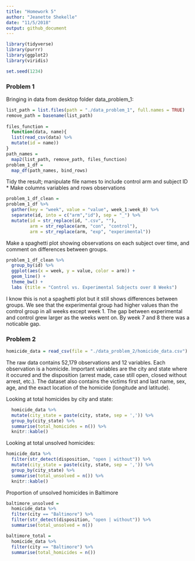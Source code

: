 ```yaml
---
title: "Homework 5"
author: "Jeanette Shekelle"
date: "11/5/2018"
output: github_document
---
```


```r
library(tidyverse)
library(purrr)
library(ggplot2)
library(viridis)

set.seed(1234)
```



### Problem 1


Bringing in data from desktop folder data_problem_1:


```r
list_path = list.files(path = "./data_problem_1", full.names = TRUE) 
remove_path = basename(list_path)
  
files_function = 
  function(data, name){
  list(read_csv(data) %>% 
  mutate(id = name))
}
path_names = 
  map2(list_path, remove_path, files_function)
problem_1_df = 
  map_df(path_names, bind_rows)
```



Tidy the result; manipulate file names to include control arm and subject ID
* Make columns variables and rows observations

```r
problem_1_df_clean = 
problem_1_df %>% 
  gather(key = "week", value = "value", week_1:week_8) %>% 
  separate(id, into = c("arm","id"), sep = "_") %>% 
  mutate(id = str_replace(id, ".csv", ""),
         arm = str_replace(arm, "con", "control"), 
         arm = str_replace(arm, "exp", "experimental")) 
```



Make a spaghetti plot showing observations on each subject over time, and comment on differences between groups.

```r
problem_1_df_clean %>% 
  group_by(id) %>% 
  ggplot(aes(x = week, y = value, color = arm)) +
  geom_line() + 
  theme_bw() + 
  labs (title = "Control vs. Experimental Subjects over 8 Weeks")
```

I know this is not a spaghetti plot but it still shows differences between groups. We see that the experimental group had higher values than the control group in all weeks except week 1. The gap between experimental and control grew larger as the weeks went on. By week 7 and 8 there was a noticable gap. 



### Problem 2

```r
homicide_data = read_csv(file = "./data_problem_2/homicide_data.csv")
```

The raw data contains 52,179 observations and 12 variables. Each observation is a homicide. Important variables are the city and state where it occured and the disposition (arrest made, case still open, closed without arrest, etc.). The dataset also contains the victims first and last name, sex, age, and the exact location of the homicide (longitude and latitude). 



Looking at total homicides by city and state: 

```r
  homicide_data %>% 
  mutate(city_state = paste(city, state, sep = ',')) %>% 
  group_by(city_state) %>% 
  summarise(total_homicides = n()) %>% 
  knitr::kable()
```


Looking at total unsolved homicides:

```r
homicide_data %>% 
  filter(str_detect(disposition, "open | without")) %>% 
  mutate(city_state = paste(city, state, sep = ',')) %>% 
  group_by(city_state) %>% 
  summarise(total_unsolved = n()) %>% 
  knitr::kable()
```


Proportion of unsolved homicides in Baltimore

```r
baltimore_unsolved = 
  homicide_data %>% 
  filter(city == "Baltimore") %>% 
  filter(str_detect(disposition, "open | without")) %>% 
  summarise(total_unsolved = n())
```

```r
baltimore_total = 
  homicide_data %>% 
  filter(city == "Baltimore") %>% 
  summarise(total_homicides = n())
```

